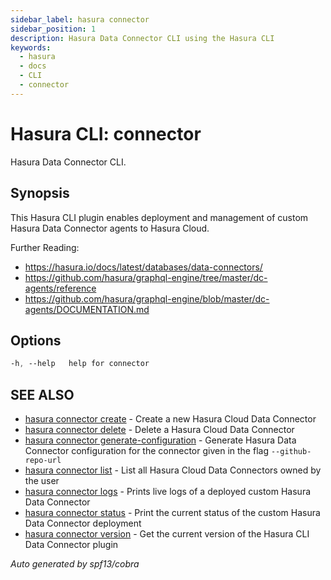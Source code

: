 ```yaml
---
sidebar_label: hasura connector
sidebar_position: 1
description: Hasura Data Connector CLI using the Hasura CLI
keywords:
  - hasura
  - docs
  - CLI
  - connector
---
```


# Hasura CLI: connector

Hasura Data Connector CLI.

## Synopsis

This Hasura CLI plugin enables deployment and management of custom Hasura Data Connector agents to Hasura Cloud.
	  
Further Reading:
  - https://hasura.io/docs/latest/databases/data-connectors/
  - https://github.com/hasura/graphql-engine/tree/master/dc-agents/reference
  - https://github.com/hasura/graphql-engine/blob/master/dc-agents/DOCUMENTATION.md
			  

## Options

```sass
-h, --help   help for connector
```

## SEE ALSO

- [hasura connector create](/hasura-cli/connector-plugin/commands/connector_create.mdx) - Create a new Hasura Cloud Data Connector
- [hasura connector delete](/hasura-cli/connector-plugin/commands/connector_delete.mdx) - Delete a Hasura Cloud Data Connector
- [hasura connector generate-configuration](/hasura-cli/connector-plugin/commands/connector_generate-configuration.mdx) - Generate Hasura Data Connector configuration for the connector given in the flag `--github-repo-url`
- [hasura connector list](/hasura-cli/connector-plugin/commands/connector_list.mdx) - List all Hasura Cloud Data Connectors owned by the user
- [hasura connector logs](/hasura-cli/connector-plugin/commands/connector_logs.mdx) - Prints live logs of a deployed custom Hasura Data Connector
- [hasura connector status](/hasura-cli/connector-plugin/commands/connector_status.mdx) - Print the current status of the custom Hasura Data Connector deployment
- [hasura connector version](/hasura-cli/connector-plugin/commands/connector_version.mdx) - Get the current version of the Hasura CLI Data Connector plugin

_Auto generated by spf13/cobra_
